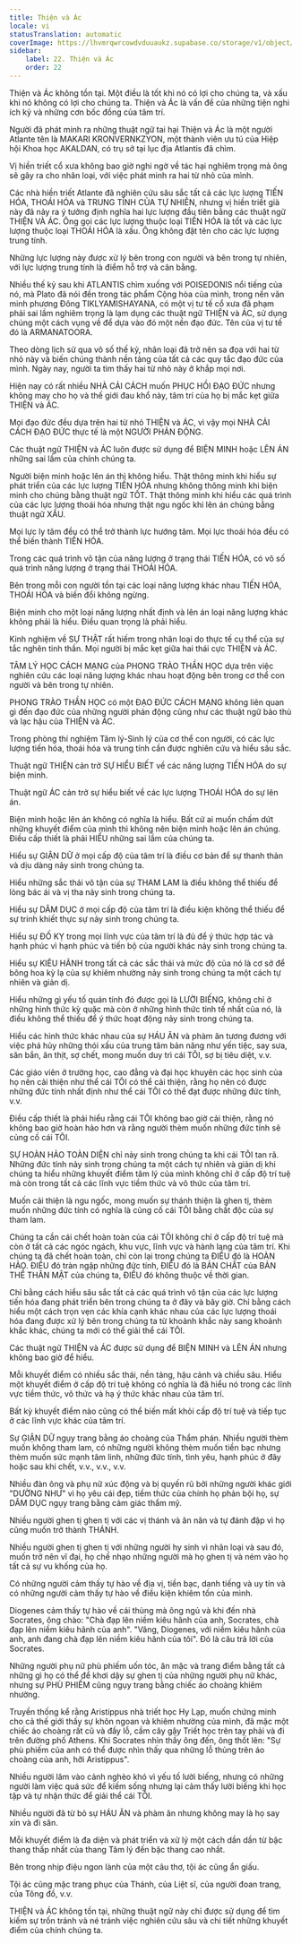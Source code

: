 ```yaml
---
title: Thiện và Ác
locale: vi
statusTranslation: automatic
coverImage: https://lhvmrqwrcowdvduuaukz.supabase.co/storage/v1/object/public/strapi-uploads/small_cover-educacion-fundamental.webp-2d51a7828a2b1309555be27f7e2a61a0.webp
sidebar:
    label: 22. Thiện và Ác
    order: 22
---
```

Thiện và Ác không tồn tại. Một điều là tốt khi nó có lợi cho chúng ta, và xấu khi nó không có lợi cho chúng ta. Thiện và Ác là vấn đề của những tiện nghi ích kỷ và những cơn bốc đồng của tâm trí.

Người đã phát minh ra những thuật ngữ tai hại Thiện và Ác là một người Atlante tên là MAKARI KRONVERNKZYON, một thành viên ưu tú của Hiệp hội Khoa học AKALDAN, có trụ sở tại lục địa Atlantis đã chìm.

Vị hiền triết cổ xưa không bao giờ nghi ngờ về tác hại nghiêm trọng mà ông sẽ gây ra cho nhân loại, với việc phát minh ra hai từ nhỏ của mình.

Các nhà hiền triết Atlante đã nghiên cứu sâu sắc tất cả các lực lượng TIẾN HÓA, THOÁI HÓA và TRUNG TÍNH CỦA TỰ NHIÊN, nhưng vị hiền triết già này đã nảy ra ý tưởng định nghĩa hai lực lượng đầu tiên bằng các thuật ngữ THIỆN VÀ ÁC. Ông gọi các lực lượng thuộc loại TIẾN HÓA là tốt và các lực lượng thuộc loại THOÁI HÓA là xấu. Ông không đặt tên cho các lực lượng trung tính.

Những lực lượng này được xử lý bên trong con người và bên trong tự nhiên, với lực lượng trung tính là điểm hỗ trợ và cân bằng.

Nhiều thế kỷ sau khi ATLANTIS chìm xuống với POISEDONIS nổi tiếng của nó, mà Plato đã nói đến trong tác phẩm Cộng hòa của mình, trong nền văn minh phương Đông TIKLYAMISHAYANA, có một vị tư tế cổ xưa đã phạm phải sai lầm nghiêm trọng là lạm dụng các thuật ngữ THIỆN và ÁC, sử dụng chúng một cách vụng về để dựa vào đó một nền đạo đức. Tên của vị tư tế đó là ARMANATOORA.

Theo dòng lịch sử qua vô số thế kỷ, nhân loại đã trở nên sa đọa với hai từ nhỏ này và biến chúng thành nền tảng của tất cả các quy tắc đạo đức của mình. Ngày nay, người ta tìm thấy hai từ nhỏ này ở khắp mọi nơi.

Hiện nay có rất nhiều NHÀ CẢI CÁCH muốn PHỤC HỒI ĐẠO ĐỨC nhưng không may cho họ và thế giới đau khổ này, tâm trí của họ bị mắc kẹt giữa THIỆN và ÁC.

Mọi đạo đức đều dựa trên hai từ nhỏ THIỆN và ÁC, vì vậy mọi NHÀ CẢI CÁCH ĐẠO ĐỨC thực tế là một NGƯỜI PHẢN ĐỘNG.

Các thuật ngữ THIỆN và ÁC luôn được sử dụng để BIỆN MINH hoặc LÊN ÁN những sai lầm của chính chúng ta.

Người biện minh hoặc lên án thì không hiểu. Thật thông minh khi hiểu sự phát triển của các lực lượng TIẾN HÓA nhưng không thông minh khi biện minh cho chúng bằng thuật ngữ TỐT. Thật thông minh khi hiểu các quá trình của các lực lượng thoái hóa nhưng thật ngu ngốc khi lên án chúng bằng thuật ngữ XẤU.

Mọi lực ly tâm đều có thể trở thành lực hướng tâm. Mọi lực thoái hóa đều có thể biến thành TIẾN HÓA.

Trong các quá trình vô tận của năng lượng ở trạng thái TIẾN HÓA, có vô số quá trình năng lượng ở trạng thái THOÁI HÓA.

Bên trong mỗi con người tồn tại các loại năng lượng khác nhau TIẾN HÓA, THOÁI HÓA và biến đổi không ngừng.

Biện minh cho một loại năng lượng nhất định và lên án loại năng lượng khác không phải là hiểu. Điều quan trọng là phải hiểu.

Kinh nghiệm về SỰ THẬT rất hiếm trong nhân loại do thực tế cụ thể của sự tắc nghẽn tinh thần. Mọi người bị mắc kẹt giữa hai thái cực THIỆN và ÁC.

TÂM LÝ HỌC CÁCH MẠNG của PHONG TRÀO THẦN HỌC dựa trên việc nghiên cứu các loại năng lượng khác nhau hoạt động bên trong cơ thể con người và bên trong tự nhiên.

PHONG TRÀO THẦN HỌC có một ĐẠO ĐỨC CÁCH MẠNG không liên quan gì đến đạo đức của những người phản động cũng như các thuật ngữ bảo thủ và lạc hậu của THIỆN và ÁC.

Trong phòng thí nghiệm Tâm lý-Sinh lý của cơ thể con người, có các lực lượng tiến hóa, thoái hóa và trung tính cần được nghiên cứu và hiểu sâu sắc.

Thuật ngữ THIỆN cản trở SỰ HIỂU BIẾT về các năng lượng TIẾN HÓA do sự biện minh.

Thuật ngữ ÁC cản trở sự hiểu biết về các lực lượng THOÁI HÓA do sự lên án.

Biện minh hoặc lên án không có nghĩa là hiểu. Bất cứ ai muốn chấm dứt những khuyết điểm của mình thì không nên biện minh hoặc lên án chúng. Điều cấp thiết là phải HIỂU những sai lầm của chúng ta.

Hiểu sự GIẬN DỮ ở mọi cấp độ của tâm trí là điều cơ bản để sự thanh thản và dịu dàng nảy sinh trong chúng ta.

Hiểu những sắc thái vô tận của sự THAM LAM là điều không thể thiếu để lòng bác ái và vị tha nảy sinh trong chúng ta.

Hiểu sự DÂM DỤC ở mọi cấp độ của tâm trí là điều kiện không thể thiếu để sự trinh khiết thực sự nảy sinh trong chúng ta.

Hiểu sự ĐỐ KỴ trong mọi lĩnh vực của tâm trí là đủ để ý thức hợp tác và hạnh phúc vì hạnh phúc và tiến bộ của người khác nảy sinh trong chúng ta.

Hiểu sự KIÊU HÃNH trong tất cả các sắc thái và mức độ của nó là cơ sở để bông hoa kỳ lạ của sự khiêm nhường nảy sinh trong chúng ta một cách tự nhiên và giản dị.

Hiểu những gì yếu tố quán tính đó được gọi là LƯỜI BIẾNG, không chỉ ở những hình thức kỳ quặc mà còn ở những hình thức tinh tế nhất của nó, là điều không thể thiếu để ý thức hoạt động nảy sinh trong chúng ta.

Hiểu các hình thức khác nhau của sự HÁU ĂN và phàm ăn tương đương với việc phá hủy những thói xấu của trung tâm bản năng như yến tiệc, say sưa, săn bắn, ăn thịt, sợ chết, mong muốn duy trì cái TÔI, sợ bị tiêu diệt, v.v.

Các giáo viên ở trường học, cao đẳng và đại học khuyên các học sinh của họ nên cải thiện như thể cái TÔI có thể cải thiện, rằng họ nên có được những đức tính nhất định như thể cái TÔI có thể đạt được những đức tính, v.v.

Điều cấp thiết là phải hiểu rằng cái TÔI không bao giờ cải thiện, rằng nó không bao giờ hoàn hảo hơn và rằng người thèm muốn những đức tính sẽ củng cố cái TÔI.

SỰ HOÀN HẢO TOÀN DIỆN chỉ nảy sinh trong chúng ta khi cái TÔI tan rã. Những đức tính nảy sinh trong chúng ta một cách tự nhiên và giản dị khi chúng ta hiểu những khuyết điểm tâm lý của mình không chỉ ở cấp độ trí tuệ mà còn trong tất cả các lĩnh vực tiềm thức và vô thức của tâm trí.

Muốn cải thiện là ngu ngốc, mong muốn sự thánh thiện là ghen tị, thèm muốn những đức tính có nghĩa là củng cố cái TÔI bằng chất độc của sự tham lam.

Chúng ta cần cái chết hoàn toàn của cái TÔI không chỉ ở cấp độ trí tuệ mà còn ở tất cả các ngóc ngách, khu vực, lĩnh vực và hành lang của tâm trí. Khi chúng ta đã chết hoàn toàn, chỉ còn lại trong chúng ta ĐIỀU đó là HOÀN HẢO. ĐIỀU đó tràn ngập những đức tính, ĐIỀU đó là BẢN CHẤT của BẢN THỂ THÂN MẬT của chúng ta, ĐIỀU đó không thuộc về thời gian.

Chỉ bằng cách hiểu sâu sắc tất cả các quá trình vô tận của các lực lượng tiến hóa đang phát triển bên trong chúng ta ở đây và bây giờ. Chỉ bằng cách hiểu một cách trọn vẹn các khía cạnh khác nhau của các lực lượng thoái hóa đang được xử lý bên trong chúng ta từ khoảnh khắc này sang khoảnh khắc khác, chúng ta mới có thể giải thể cái TÔI.

Các thuật ngữ THIỆN và ÁC được sử dụng để BIỆN MINH và LÊN ÁN nhưng không bao giờ để hiểu.

Mỗi khuyết điểm có nhiều sắc thái, nền tảng, hậu cảnh và chiều sâu. Hiểu một khuyết điểm ở cấp độ trí tuệ không có nghĩa là đã hiểu nó trong các lĩnh vực tiềm thức, vô thức và hạ ý thức khác nhau của tâm trí.

Bất kỳ khuyết điểm nào cũng có thể biến mất khỏi cấp độ trí tuệ và tiếp tục ở các lĩnh vực khác của tâm trí.

Sự GIẬN DỮ ngụy trang bằng áo choàng của Thẩm phán. Nhiều người thèm muốn không tham lam, có những người không thèm muốn tiền bạc nhưng thèm muốn sức mạnh tâm linh, những đức tính, tình yêu, hạnh phúc ở đây hoặc sau khi chết, v.v., v.v., v.v.

Nhiều đàn ông và phụ nữ xúc động và bị quyến rũ bởi những người khác giới "DƯỜNG NHƯ" vì họ yêu cái đẹp, tiềm thức của chính họ phản bội họ, sự DÂM DỤC ngụy trang bằng cảm giác thẩm mỹ.

Nhiều người ghen tị ghen tị với các vị thánh và ăn năn và tự đánh đập vì họ cũng muốn trở thành THÁNH.

Nhiều người ghen tị ghen tị với những người hy sinh vì nhân loại và sau đó, muốn trở nên vĩ đại, họ chế nhạo những người mà họ ghen tị và ném vào họ tất cả sự vu khống của họ.

Có những người cảm thấy tự hào về địa vị, tiền bạc, danh tiếng và uy tín và có những người cảm thấy tự hào về điều kiện khiêm tốn của mình.

Diogenes cảm thấy tự hào về cái thùng mà ông ngủ và khi đến nhà Socrates, ông chào: "Chà đạp lên niềm kiêu hãnh của anh, Socrates, chà đạp lên niềm kiêu hãnh của anh". "Vâng, Diogenes, với niềm kiêu hãnh của anh, anh đang chà đạp lên niềm kiêu hãnh của tôi". Đó là câu trả lời của Socrates.

Những người phụ nữ phù phiếm uốn tóc, ăn mặc và trang điểm bằng tất cả những gì họ có thể để khơi dậy sự ghen tị của những người phụ nữ khác, nhưng sự PHÙ PHIẾM cũng ngụy trang bằng chiếc áo choàng khiêm nhường.

Truyền thống kể rằng Aristippus nhà triết học Hy Lạp, muốn chứng minh cho cả thế giới thấy sự khôn ngoan và khiêm nhường của mình, đã mặc một chiếc áo choàng rất cũ và đầy lỗ, cầm cây gậy Triết học trên tay phải và đi trên đường phố Athens. Khi Socrates nhìn thấy ông đến, ông thốt lên: "Sự phù phiếm của anh có thể được nhìn thấy qua những lỗ thủng trên áo choàng của anh, hỡi Aristippus".

Nhiều người lâm vào cảnh nghèo khó vì yếu tố lười biếng, nhưng có những người làm việc quá sức để kiếm sống nhưng lại cảm thấy lười biếng khi học tập và tự nhận thức để giải thể cái TÔI.

Nhiều người đã từ bỏ sự HÁU ĂN và phàm ăn nhưng không may là họ say xỉn và đi săn.

Mỗi khuyết điểm là đa diện và phát triển và xử lý một cách dần dần từ bậc thang thấp nhất của thang Tâm lý đến bậc thang cao nhất.

Bên trong nhịp điệu ngon lành của một câu thơ, tội ác cũng ẩn giấu.

Tội ác cũng mặc trang phục của Thánh, của Liệt sĩ, của người đoan trang, của Tông đồ, v.v.

THIỆN và ÁC không tồn tại, những thuật ngữ này chỉ được sử dụng để tìm kiếm sự trốn tránh và né tránh việc nghiên cứu sâu và chi tiết những khuyết điểm của chính chúng ta.


